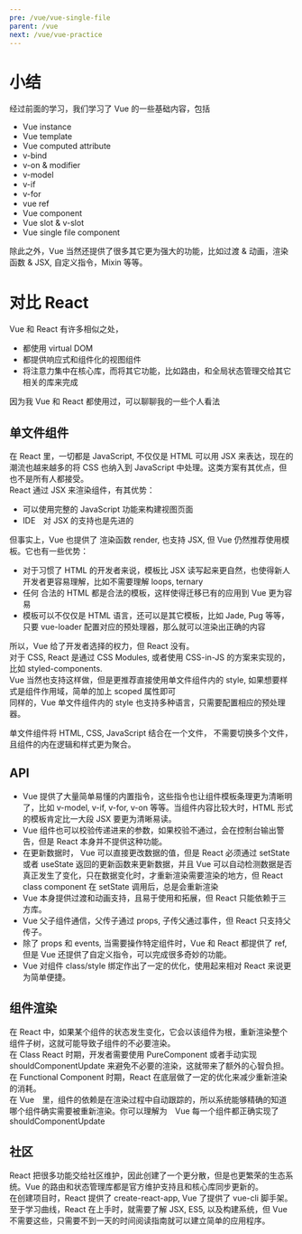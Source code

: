 ```yaml
---
pre: /vue/vue-single-file
parent: /vue
next: /vue/vue-practice
---
```

# 小结
经过前面的学习，我们学习了 Vue 的一些基础内容，包括
* Vue instance
* Vue template
* Vue computed attribute
* v-bind
* v-on & modifier
* v-model
* v-if
* v-for
* vue ref
* Vue component
* Vue slot & v-slot
* Vue single file component

除此之外，Vue 当然还提供了很多其它更为强大的功能，比如过渡 & 动画，渲染函数 & JSX, 自定义指令，Mixin 等等。  
# 对比 React
Vue 和 React 有许多相似之处，
* 都使用 virtual DOM
* 都提供响应式和组件化的视图组件
* 将注意力集中在核心库，而将其它功能，比如路由，和全局状态管理交给其它相关的库来完成

因为我 Vue 和 React 都使用过，可以聊聊我的一些个人看法
## 单文件组件
在 React 里，一切都是 JavaScript, 不仅仅是 HTML 可以用 JSX 来表达，现在的潮流也越来越多的将 CSS 也纳入到 JavaScript 中处理。这类方案有其优点，但也不是所有人都接受。  
React 通过 JSX 来渲染组件，有其优势：
* 可以使用完整的 JavaScript 功能来构建视图页面
* IDE　对 JSX 的支持也是先进的

但事实上，Vue 也提供了 渲染函数 render, 也支持 JSX, 但 Vue 仍然推荐使用模板。它也有一些优势：
* 对于习惯了 HTML 的开发者来说，模板比 JSX 读写起来更自然，也使得新人开发者更容易理解，比如不需要理解 loops, ternary
* 任何 合法的 HTML 都是合法的模板，这样使得迁移已有的应用到 Vue 更为容易
* 模板可以不仅仅是 HTML 语言，还可以是其它模板，比如 Jade, Pug 等等，只要 vue-loader 配置对应的预处理器，那么就可以渲染出正确的内容

所以，Vue 给了开发者选择的权力，但 React 没有。  
对于 CSS, React 是通过 CSS Modules, 或者使用 CSS-in-JS 的方案来实现的，比如 styled-components.  
Vue 当然也支持这样做，但是更推荐直接使用单文件组件内的 style, 如果想要样式是组件作用域，简单的加上 scoped 属性即可   
同样的，Vue 单文件组件内的 style 也支持多种语言，只需要配置相应的预处理器。  

单文件组件将 HTML, CSS, JavaScript 结合在一个文件， 不需要切换多个文件，且组件的内在逻辑和样式更为聚合。
## API
* Vue 提供了大量简单易懂的内置指令，这些指令也让组件模板条理更为清晰明了，比如 v-model, v-if, v-for, v-on 等等。当组件内容比较大时，HTML 形式的模板肯定比一大段 JSX 要更为清晰易读。  
* Vue 组件也可以校验传递进来的参数，如果校验不通过，会在控制台输出警告，但是 React 本身并不提供这种功能。  
* 在更新数据时， Vue 可以直接更改数据的值，但是 React 必须通过 setState 或者 useState 返回的更新函数来更新数据，并且 Vue 可以自动检测数据是否真正发生了变化，只在数据变化时，才重新渲染需要渲染的地方，但 React class component 在 setState 调用后，总是会重新渲染  
* Vue 本身提供过渡和动画支持，且易于使用和拓展，但 React 只能依赖于三方库。  
* Vue 父子组件通信，父传子通过 props, 子传父通过事件，但 React 只支持父传子。  
* 除了 props 和 events, 当需要操作特定组件时，Vue 和 React 都提供了 ref, 但是 Vue 还提供了自定义指令，可以完成很多奇妙的功能。  
* Vue 对组件 class/style 绑定作出了一定的优化，使用起来相对 React 来说更为简单便捷。  
## 组件渲染
在 React 中，如果某个组件的状态发生变化，它会以该组件为根，重新渲染整个组件子树，这就可能导致子组件的不必要渲染。  
在 Class React 时期，开发者需要使用 PureComponent 或者手动实现 shouldComponentUpdate 来避免不必要的渲染，这就带来了额外的心智负担。 在 Functional Component 时期，React 在底层做了一定的优化来减少重新渲染的消耗。  
在 Vue　里，组件的依赖是在渲染过程中自动跟踪的，所以系统能够精确的知道哪个组件确实需要被重新渲染。你可以理解为　Vue 每一个组件都正确实现了 shouldComponentUpdate

## 社区
React 把很多功能交给社区维护，因此创建了一个更分散，但是也更繁荣的生态系统。Vue 的路由和状态管理库都是官方维护支持且和核心库同步更新的。  
在创建项目时，React 提供了 create-react-app, Vue 了提供了 vue-cli 脚手架。  
至于学习曲线，React 在上手时，就需要了解 JSX, ES5, 以及构建系统，但 Vue　不需要这些，只需要不到一天的时间阅读指南就可以建立简单的应用程序。
